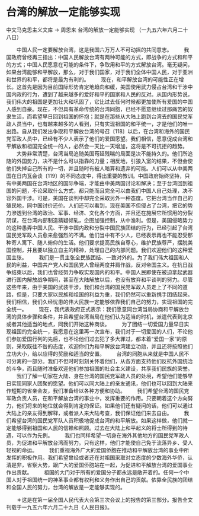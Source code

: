 # 台湾的解放一定能够实现

中文马克思主义文库 -> 周恩来
台湾的解放一定能够实现
（一九五六年六月二十八日）


　　中国人民一定要解放台湾，这是我国六万万人不可动摇的共同意志。
　　我国政府曾经再三指出：中国人民解放台湾有两种可能的方式，即战争的方式和和平的方式；中国人民愿意在可能的条件下，争取用和平的方式解放台湾。毫无疑问，如果台湾能够和平解放，那么，对于我们国家，对于我们全体中国人民，对于亚洲和世界的和平，都将是最为有利的。
　　现在，和平解放台湾的可能性正在增长。这首先是因为目前国际形势肯定地趋向和缓，美国使用武力侵占台湾和干涉中国内政的行为，遭到了越来越多的爱好和平的国家和人民的反对。从国内形势说，我们伟大的祖国是更加壮大和巩固了，它比过去任何时候都更加使所有爱国的中国人感到自豪。现在，不但具有革命传统的台湾同胞，已经不愿意继续过那痛苦的奴隶生活，而希望早日回到祖国的怀抱；就是在那些从大陆上跑到台湾去的国民党军政人员当中，也有越来越多的人看到，只有实现祖国的和平统一，才是他们的唯一出路。自从我们发出争取和平解放台湾的号召〔118〕以后，在台湾和海外的国民党军政人员中，已经有不少人表示了他们的爱国愿望。我们相信，愿意促成台湾和平解放和祖国完全统一的人，必然会一天比一天增加，这将是不可抗拒的趋势。
　　大势非常清楚，台湾当局追随美国苟延残喘的局面是决不能持久的。他们所追随的外国势力，决不是什么可以指靠的力量；相反地，引狼入室的结果，不但会使他们失掉自己所有的一切，并且随时有被人暗算和遗弃的可能。人们可以从中美两国在日内瓦会谈〔119〕的不同态度中，得出重要的教训。中国政府始终坚持，只有中美两国在台湾地区的国际争端，才能由中美两国讨论和解决；至于台湾回到祖国的问题，不论采取什么方式，都只能而且完全可以由我们中国人自己处理，决不容外国干涉。可是，美国在谈判中却完全采取另外一种态度。它把台湾当作自己的殖民地，同中国讨价还价。人们还可以看到，现在美国不但侵占了台湾，把它的势力渗透到台湾的政治、军事、经济、文化各个方面，并且还在施展它所惯用的分裂阴谋，在台湾内部制造猜疑倾轧，企图加强控制，从中渔利。但是，美国侵略势力的这种愚弄中国人民、干涉中国内政和分裂中国民族团结的行为，已经引起了台湾国民党军政人员愈来愈强烈的不满。他们当中有不少人，已经表示再也不能忍受那种寄人篱下、随人俯仰的生活。他们要求提高民族自尊心，维护民族尊严，摆脱美国控制，并且要以独立自主的精神，处理自己的内部问题。我们欢迎他们的这种爱国主张。
　　我们是一贯主张全民族团结、一致对外的。为了我们伟大祖国和人民的利益，中国共产党人和国民党人曾经两度并肩作战，反对帝国主义。在抗日战争结束以后，我们也曾经努力争取实现国内的和平。中国人民即使在被迫拿起武器进行国内解放战争期间，甚至在大陆解放以后，也没有放弃和平谈判的努力。尽管这些年来，由于美国的武装干涉，我们和台湾的国民党军政人员走上了不同的道路，但是，只要大家以民族和祖国的利益为重，我们仍然可以重新携手团结起来。我们相信，我们久经忧患的伟大民族一定能够依靠我们自己的努力，实现祖国的完全统一。
　　现在，我代表政府正式表示：我们愿意同台湾当局协商和平解放台湾的具体步骤和条件，并且希望台湾当局在他们认为适当的时机，派遣代表到北京或者其他适当的地点，同我们开始这种商谈。
　　为了团结一切爱国力量早日实现祖国的完全统一，我愿意在这里再一次宣布，我们对于一切爱国的人们，不论他们参加爱国行列的先后，也不论他们过去犯了多大罪过，都本着“爱国一家”的原则，采取既往不咎的态度，欢迎你们为和平解放台湾建立功勋，并且还将按照他们立功大小，给以应得的奖励和适当的安置。
　　台湾的同胞从来就是中国人民不可分离的一部分。我们不但时时刻刻关怀着他们，从各方面支持他们反抗外国统治的斗争，而且随时准备欢迎他们参加祖国的社会主义建设，共享我们民族的荣誉。
　　我们了解一切家在大陆、身在台湾的国民党军政人员的处境，希望他们能够早日实现同家人团聚的愿望。他们可以同大陆上的亲友通讯，他们也可以回到大陆来作短期的省亲会友，我们准备给以各种方便和协助。
　　我们希望台湾的国民党军政负责人员，在和平解放台湾的事业中，发挥重要的作用。只要朝着这个方向努力，他们将来的地位就会得到肯定的保证。如果他们还有疑问的话，他们可以通过大陆上的亲友得到解释，或者派人来大陆考查，我们保证他们来去自由。
　　我们希望台湾的国民党军队人员积极地促成台湾的和平解放。如果这样做，他们就一定能够得到祖国和人民的信赖和照顾。过去在大陆上和平起义的将士所得到的待遇，可以作为先例。
　　我们也同样希望一切身在海外其他地方的国民党军政人员，为促进和平解放台湾而努力。只有这样，他们才能使自己免于流落异乡、受人轻视的命运。
　　我们重视海外广大的爱国侨胞在推动和平解放台湾的事业中所发挥的积极作用。我们希望曾经或者还在对祖国采取对立态度的少数海外华侨，认清是非，省察大势，跟广大的爱国侨胞站在一起，为促进和平解放台湾的爱国事业作出贡献。
　　祖国的大门对于所有的爱国分子都永远是敞开着的。任何一个中国人对于祖国统一的神圣事业都有权利和义务作出自己的贡献。依靠全民族的团结和全国人民的努力，台湾的解放是一定能够实现的。


　　＊这是在第一届全国人民代表大会第三次会议上的报告的第三部分。报告全文刊载于一九五六年六月二十九日《人民日报》。



